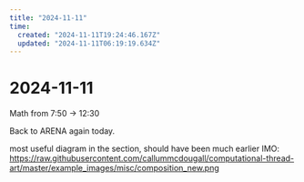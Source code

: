 ```yaml
---
title: "2024-11-11"
time:
  created: "2024-11-11T19:24:46.167Z"
  updated: "2024-11-11T06:19:19.634Z"
---
```


# 2024-11-11

<div className="mt-5 mb-5">
  <SummerDaysGraph day={"2024-11-11"}/>
</div>

Math from 7:50 -> 12:30

Back to ARENA again today. 

most useful diagram in the section, should have been much earlier IMO: 
https://raw.githubusercontent.com/callummcdougall/computational-thread-art/master/example_images/misc/composition_new.png
